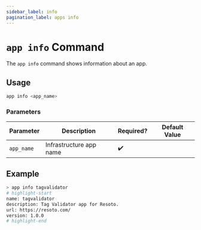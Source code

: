 ```yaml
---
sidebar_label: info
pagination_label: apps info
---
```


# `app info` Command

The `app info` command shows information about an app.

## Usage

```bash
app info <app_name>
```

### Parameters

| Parameter  | Description             | Required? | Default Value |
| ---------- | ----------------------- | --------- | ------------- |
| `app_name` | Infrastructure app name | ✔️        |               |

## Example

```bash
> app info tagvalidator
# highlight-start
name: tagvalidator
description: Tag Validator app for Resoto.
url: https://resoto.com/
version: 1.0.0
# highlight-end
```
